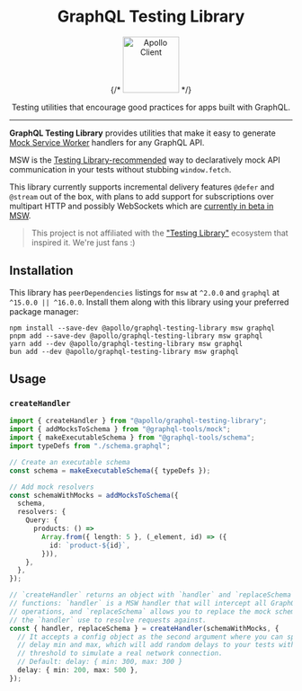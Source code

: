 
<Meta title="GraphQL Testing Library" />

<div align="center">
  <h1>GraphQL Testing Library</h1>

  {/* <a href="https://www.apollographql.com/"><img src="https://raw.githubusercontent.com/apollographql/apollo-client-devtools/main/assets/apollo-wordmark.svg" height="100" alt="Apollo Client" /></a> */}

  <p>Testing utilities that encourage good practices for apps built with GraphQL.</p>

</div>
<hr />

**GraphQL Testing Library** provides utilities that make it easy to generate [Mock Service Worker](https://mswjs.io/) handlers for any GraphQL API.

MSW is the [Testing Library-recommended](https://testing-library.com/docs/react-testing-library/example-intro/#full-example) way to declaratively mock API communication in your tests without stubbing `window.fetch`.

This library currently supports incremental delivery features `@defer` and `@stream` out of the box, with plans to add support for subscriptions over multipart HTTP and possibly WebSockets which are [currently in beta in MSW](https://github.com/mswjs/msw/discussions/2010).

> This project is not affiliated with the ["Testing Library"](https://github.com/testing-library) ecosystem that inspired it. We're just fans :)


## Installation

This library has `peerDependencies` listings for `msw` at `^2.0.0` and `graphql` at `^15.0.0 || ^16.0.0`. Install them along with this library using your preferred package manager:

```
npm install --save-dev @apollo/graphql-testing-library msw graphql
pnpm add --save-dev @apollo/graphql-testing-library msw graphql
yarn add --dev @apollo/graphql-testing-library msw graphql
bun add --dev @apollo/graphql-testing-library msw graphql
```

## Usage

### `createHandler`

```typescript
import { createHandler } from "@apollo/graphql-testing-library";
import { addMocksToSchema } from "@graphql-tools/mock";
import { makeExecutableSchema } from "@graphql-tools/schema";
import typeDefs from "./schema.graphql";

// Create an executable schema
const schema = makeExecutableSchema({ typeDefs });

// Add mock resolvers
const schemaWithMocks = addMocksToSchema({
  schema,
  resolvers: {
    Query: {
      products: () =>
        Array.from({ length: 5 }, (_element, id) => ({
          id: `product-${id}`,
        })),
    },
  },
});

// `createHandler` returns an object with `handler` and `replaceSchema`
// functions: `handler` is a MSW handler that will intercept all GraphQL
// operations, and `replaceSchema` allows you to replace the mock schema
// the `handler` use to resolve requests against.
const { handler, replaceSchema } = createHandler(schemaWithMocks, {
  // It accepts a config object as the second argument where you can specify a 
  // delay min and max, which will add random delays to your tests within the /
  // threshold to simulate a real network connection.
  // Default: delay: { min: 300, max: 300 }
  delay: { min: 200, max: 500 },
});
```
